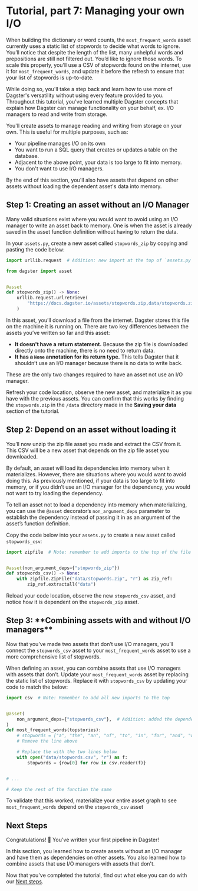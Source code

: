 # Tutorial, part 7: Managing your own I/O

When building the dictionary or word counts, the `most_frequent_words` asset currently uses a static list of stopwords to decide what words to ignore. You’ll notice that despite the length of the list, many unhelpful words and prepositions are still not filtered out. You’d like to ignore those words. To scale this properly, you’ll use a CSV of stopwords found on the internet, use it for `most_frequent_words`, and update it before the refresh to ensure that your list of stopwords is up-to-date.

While doing so, you'll take a step back and learn how to use more of Dagster's versatility without using every feature provided to you. Throughout this tutorial, you've learned multiple Dagster concepts that explain how Dagster can manage functionality on your behalf, ex. I/O managers to read and write from storage.

You'll create assets to manage reading and writing from storage on your own. This is useful for multiple purposes, such as:

- Your pipeline manages I/O on its own
- You want to run a SQL query that creates or updates a table on the database.
- Adjacent to the above point, your data is too large to fit into memory.
- You don't want to use I/O managers.

By the end of this section, you'll also have assets that depend on other assets without loading the dependent asset's data into memory.

## Step 1: Creating an asset without an I/O Manager

Many valid situations exist where you would want to avoid using an I/O manager to write an asset back to memory. One is when the asset is already saved in the asset function definition without having to return the data.

In your `assets.py`, create a new asset called `stopwords_zip` by copying and pasting the code below:

```python file=/tutorial/managing_your_own_io/assets.py startafter=start_stopwords_zip endbefore=end_stopwords_zip
import urllib.request  # Addition: new import at the top of `assets.py`

from dagster import asset


@asset
def stopwords_zip() -> None:
    urllib.request.urlretrieve(
        "https://docs.dagster.io/assets/stopwords.zip,data/stopwords.zip",
    )
```

In this asset, you’ll download a file from the internet. Dagster stores this file on the machine it is running on. There are two key differences between the assets you’ve written so far and this asset:

- **It doesn't have a return statement.** Because the zip file is downloaded directly onto the machine, there is no need to return data.
- **It has a `None` annotation for its return type.** This tells Dagster that it shouldn’t use an I/O manager because there is no data to write back.

These are the only two changes required to have an asset not use an I/O manager.

Refresh your code location, observe the new asset, and materialize it as you have with the previous assets. You can confirm that this works by finding the `stopwords.zip` in the `/data` directory made in the **Saving your data** section of the tutorial.

## Step 2: Depend on an asset without loading it

You’ll now unzip the zip file asset you made and extract the CSV from it. This CSV will be a new asset that depends on the zip file asset you downloaded.

By default, an asset will load its dependencies into memory when it materializes. However, there are situations where you would want to avoid doing this. As previously mentioned, if your data is too large to fit into memory, or if you didn’t use an I/O manager for the dependency, you would not want to try loading the dependency.

To tell an asset not to load a dependency into memory when materializing, you can use the `@asset` decorator’s `non_argument_deps` parameter to establish the dependency instead of passing it in as an argument of the asset’s function definition.

Copy the code below into your `assets.py` to create a new asset called `stopwords_csv`:

```python file=/tutorial/managing_your_own_io/assets.py startafter=start_stopwords_csv endbefore=end_stopwords_csv
import zipfile  # Note: remember to add imports to the top of the file


@asset(non_argument_deps={"stopwords_zip"})
def stopwords_csv() -> None:
    with zipfile.ZipFile("data/stopwords.zip", "r") as zip_ref:
        zip_ref.extractall("data")
```

Reload your code location, observe the new `stopwords_csv` asset, and notice how it is dependent on the `stopwords_zip` asset.

## Step 3: \***\*Combining assets with and without I/O managers\*\***

Now that you’ve made two assets that don’t use I/O managers, you’ll connect the `stopwords_csv` asset to your `most_frequent_words` asset to use a more comprehensive list of stopwords.

When defining an asset, you can combine assets that use I/O managers with assets that don’t. Update your `most_frequent_words` asset by replacing the static list of stopwords. Replace it with `stopwords_csv` by updating your code to match the below:

```python file=/tutorial/managing_your_own_io/assets.py startafter=start_updated_most_frequent_words endbefore=end_updated_most_frequent_words
import csv  # Note: Remember to add all new imports to the top


@asset(
    non_argument_deps={"stopwords_csv"},  # Addition: added the dependency
)
def most_frequent_words(topstories):
    # stopwords = ["a", "the", "an", "of", "to", "in", "for", "and", "with", "on", "is"]
    # Remove the line above

    # Replace the with the two lines below
    with open("data/stopwords.csv", "r") as f:
        stopwords = {row[0] for row in csv.reader(f)}


# ...

# Keep the rest of the function the same
```

To validate that this worked, materialize your entire asset graph to see `most_frequent_words` depend on the `stopwords_csv` asset

## Next Steps

Congratulations! 🎉 You've written your first pipeline in Dagster!

In this section, you learned how to create assets without an I/O manager and have them as dependencies on other assets. You also learned how to combine assets that use I/O managers with assets that don't.

Now that you've completed the tutorial, find out what else you can do with our [Next steps](/tutorial/next-steps).
